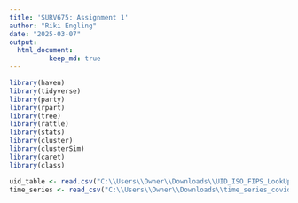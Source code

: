 ```yaml
---
title: 'SURV675: Assignment 1'
author: "Riki Engling"
date: "2025-03-07"
output: 
  html_document:
          keep_md: true
---
```


```r
library(haven) 
library(tidyverse) 
library(party)
library(rpart)
library(tree)
library(rattle)
library(stats)
library(cluster)
library(clusterSim)
library(caret)
library(class)

uid_table <- read.csv("C:\\Users\\Owner\\Downloads\\UID_ISO_FIPS_LookUp_Table.csv")
time_series <- read_csv("C:\\Users\\Owner\\Downloads\\time_series_covid19_confirmed_global.csv") 
```

```r





```


```r





```

